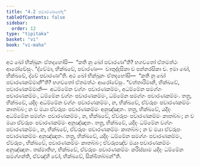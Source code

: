 ```yaml
---
title: "4.2 පවාරණාභේද"
tableOfContents: false
sidebar:
  order: 12
type: "tipitaka"
basket: "vi"
book: "vi-maha"
---
```



<DynamicBreadcrumb />

<Division number="212" book="vi-maha">

<Paragraph number="963" book="vi-maha">
අථ ඛෝ භික්ඛූනං ඒතදහෝසි—  “කති නු ඛෝ පවාරණා”ති? භගවතෝ ඒතමත්ථං ආරෝචේසුං. “ද්වේමා, භික්ඛවේ, පවාරණා—  චාතුද්දසිකා ච පන්නරසිකා ච. ඉමා ඛෝ, භික්ඛවේ, ද්වේ පවාරණා”ති.
</Paragraph>

<Paragraph number="964" book="vi-maha">
අථ ඛෝ භික්ඛූනං ඒතදහෝසි—  “කති නු ඛෝ පවාරණකම්මානී”ති? භගවතෝ ඒතමත්ථං ආරෝචේසුං. “චත්තාරිමානි, භික්ඛවේ, පවාරණකම්මානි—  අධම්මේන වග්ගං පවාරණකම්මං, අධම්මේන සමග්ගං පවාරණකම්මං, ධම්මේන වග්ගං පවාරණකම්මං, ධම්මේන සමග්ගං පවාරණකම්මං. තත්‍ර, භික්ඛවේ, යදිදං අධම්මේන වග්ගං පවාරණකම්මං, න, භික්ඛවේ, ඒවරූපං පවාරණකම්මං කාතබ්බං; න ච මයා ඒවරූපං පවාරණකම්මං අනුඤ්ඤාතං. තත්‍ර, භික්ඛවේ, යදිදං අධම්මේන සමග්ගං පවාරණකම්මං, න, භික්ඛවේ, ඒවරූපං පවාරණකම්මං කාතබ්බං; න ච මයා ඒවරූපං පවාරණකම්මං අනුඤ්ඤාතං. තත්‍ර, භික්ඛවේ, යදිදං ධම්මේන වග්ගං පවාරණකම්මං, න, භික්ඛවේ, ඒවරූපං පවාරණකම්මං කාතබ්බං; න ච මයා ඒවරූපං පවාරණකම්මං අනුඤ්ඤාතං. තත්‍ර, භික්ඛවේ, යදිදං ධම්මේන සමග්ගං පවාරණකම්මං, ඒවරූපං, භික්ඛවේ, පවාරණකම්මං කාතබ්බං; ඒවරූපඤ්ච මයා පවාරණකම්මං අනුඤ්ඤාතං. තස්මාතිහ, භික්ඛවේ, ඒවරූපං පවාරණකම්මං කරිස්සාම යදිදං ධම්මේන සමග්ගන්ති, ඒවඤ්හි වෝ, භික්ඛවේ, සික්ඛිතබ්බන්”ති.
</Paragraph>
</Division>